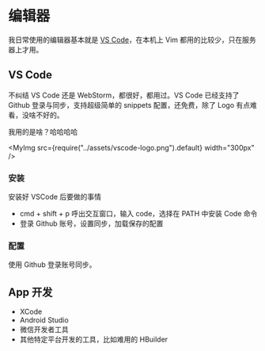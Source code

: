 # 编辑器

我日常使用的编辑器基本就是 [VS Code](https://code.visualstudio.com/)，在本机上 Vim 都用的比较少，只在服务器上才用。

## VS Code

不纠结 VS Code 还是 WebStorm，都很好，都用过。VS Code 已经支持了 Github 登录与同步，支持超级简单的 snippets 配置，还免费，除了 Logo 有点难看，没啥不好的。

我用的是啥？哈哈哈哈

<MyImg src={require("../assets/vscode-logo.png").default} width="300px" />

### 安装

安装好 VSCode 后要做的事情

- cmd + shift + p 呼出交互窗口，输入 code，选择在 PATH 中安装 Code 命令
- 登录 Github 账号，设置同步，加载保存的配置

### 配置

使用 Github 登录账号同步。

## App 开发

- XCode
- Android Studio
- 微信开发者工具
- 其他特定平台开发的工具，比如难用的 HBuilder
